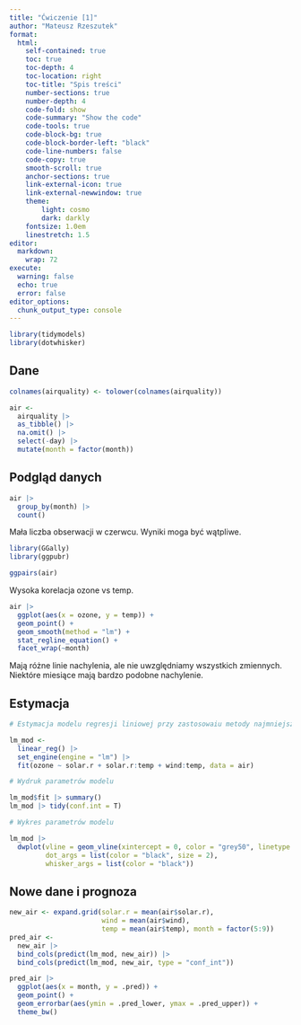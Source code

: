 ```yaml
---
title: "Ćwiczenie [1]"
author: "Mateusz Rzeszutek"
format: 
  html:
    self-contained: true
    toc: true
    toc-depth: 4
    toc-location: right
    toc-title: "Spis treści"
    number-sections: true
    number-depth: 4
    code-fold: show
    code-summary: "Show the code"
    code-tools: true
    code-block-bg: true
    code-block-border-left: "black"
    code-line-numbers: false
    code-copy: true
    smooth-scroll: true
    anchor-sections: true
    link-external-icon: true
    link-external-newwindow: true
    theme:
        light: cosmo
        dark: darkly
    fontsize: 1.0em
    linestretch: 1.5
editor: 
  markdown: 
    wrap: 72
execute:
  warning: false
  echo: true
  error: false
editor_options: 
  chunk_output_type: console
---
```


```r
library(tidymodels)
library(dotwhisker)
```

## Dane

```r
colnames(airquality) <- tolower(colnames(airquality))

air <-
  airquality |>
  as_tibble() |>
  na.omit() |> 
  select(-day) |> 
  mutate(month = factor(month)) 
```

## Podgląd danych

```r
air |>
  group_by(month) |> 
  count()
```

Mała liczba obserwacji w czerwcu. Wyniki moga być wątpliwe.

```r
library(GGally)
library(ggpubr)

ggpairs(air)
```

Wysoka korelacja ozone vs temp.

```r
air |> 
  ggplot(aes(x = ozone, y = temp)) +
  geom_point() + 
  geom_smooth(method = "lm") + 
  stat_regline_equation() +
  facet_wrap(~month) 
```

Mają różne linie nachylenia, ale nie uwzględniamy wszystkich zmiennych.
Niektóre miesiące mają bardzo podobne nachylenie.

## Estymacja

```r
# Estymacja modelu regresji liniowej przy zastosowaiu metody najmniejszych kwadratów

lm_mod <- 
  linear_reg() |> 
  set_engine(engine = "lm") |> 
  fit(ozone ~ solar.r + solar.r:temp + wind:temp, data = air)

# Wydruk parametrów modelu  

lm_mod$fit |> summary()
lm_mod |> tidy(conf.int = T)

# Wykres parametrów modelu 

lm_mod |> 
  dwplot(vline = geom_vline(xintercept = 0, color = "grey50", linetype = 2), 
         dot_args = list(color = "black", size = 2), 
         whisker_args = list(color = "black"))
```

## Nowe dane i prognoza

```r
new_air <- expand.grid(solar.r = mean(air$solar.r), 
                       wind = mean(air$wind), 
                       temp = mean(air$temp), month = factor(5:9))
pred_air <- 
  new_air |>
  bind_cols(predict(lm_mod, new_air)) |> 
  bind_cols(predict(lm_mod, new_air, type = "conf_int"))
```

```r
pred_air |> 
  ggplot(aes(x = month, y = .pred)) +
  geom_point() +
  geom_errorbar(aes(ymin = .pred_lower, ymax = .pred_upper)) +
  theme_bw()
```
